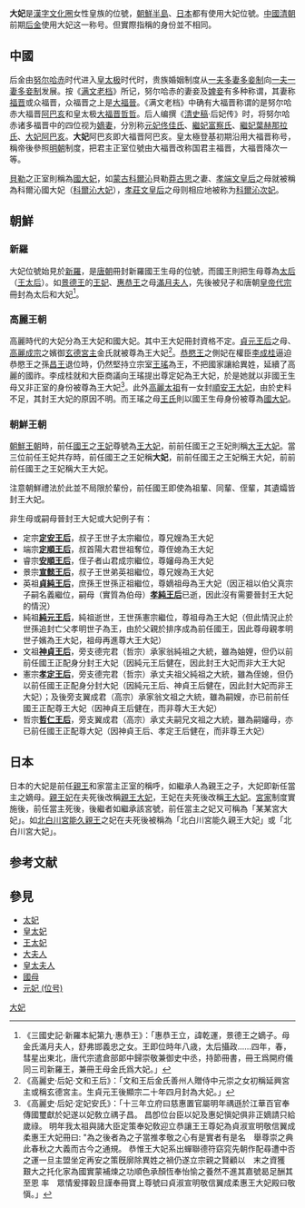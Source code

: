 '''大妃'''是[[漢字文化圈|漢字文化圈]]女性皇族的位號，[[朝鮮半島|朝鮮半島]]、[[日本|日本]]都有使用大妃位號。[[中國|中國]][[清朝|清朝]]前期[[后金|后金]]使用大妃这一称号。但實際指稱的身份並不相同。
==中國==

后金由[[努尔哈赤|努尔哈赤]]时代进入[[皇太极|皇太极]]时代时，贵族婚姻制度从[[一夫多妻多妾制|一夫多妻多妾制]]向[[一夫一妻多妾制|一夫一妻多妾制]]发展。按《[[满文老档|满文老档]]》所记，努尔哈赤的妻妾及[[婢妾|婢妾]]有多种称谓，其妻称[[福晋|福晋]]或众福晋，众福晋之上是[[大福晉|大福晉]]。《满文老档》中确有大福晋称谓的是努尔哈赤大福晋[[阿巴亥|阿巴亥]]和皇太极[[孝端文皇后|大福晋哲哲]]。后人编撰《[[清史稿|清史稿]]·后妃传》时，将努尔哈赤诸多福晋中的四位视为[[嫡妻|嫡妻]]，分別称[[清太祖元妃|元妃佟佳氏]]、[[清太祖继妃|繼妃富察氏]]、[[孝慈高皇后_(清朝)|繼妃葉赫那拉氏]]、[[孝烈武皇后|大妃阿巴亥]]。'''大妃'''阿巴亥即大福晋阿巴亥。皇太極登基初期沿用大福晋称号，稱帝後參照[[明朝|明朝]]制度，把君主正室位號由大福晋改称国君主福晋，大福晋降次一等。

[[貝勒|貝勒]]之正室則稱為[[國大妃|國大妃]]，如[[蒙古|蒙古]][[科尔沁部|科爾沁]]貝勒[[莽古斯|莽古思]]之妻、[[孝端文皇后|孝端文皇后]]之母就被稱為科爾沁國大妃（[[科爾沁大妃|科爾沁大妃]]），[[孝莊文皇后|孝莊文皇后]]之母则相应地被称为[[科爾沁次妃|科爾沁次妃]]。

==朝鮮==
===新羅===
大妃位號始見於[[新羅|新羅]]，是[[唐朝|唐朝]]冊封新羅國王生母的位號，而國王則把生母尊為[[太后|太后]]（[[王太后|王太后]]）。如[[景德王|景德王]]的[[王妃|王妃]]、[[惠恭王|惠恭王]]之母[[滿月夫人|滿月夫人]]，先後被兒子和唐朝[[皇帝|皇帝]][[唐代宗|代宗]]冊封為太后和大妃<ref>《三國史記·新羅本紀第九·惠恭王》：「惠恭王立，諱乾運，景德王之嫡子。母金氏滿月夫人，舒弗邯義忠之女。王即位時年八歳，太后攝政……四年，春，彗星出東北，唐代宗遣倉部郞中歸崇敬兼御史中丞，持節冊書，冊王爲開府儀同三司新羅王，兼冊王母金氏爲大妃。」</ref>。
===高麗王朝===
高麗時代的大妃分為王大妃和國大妃。其中王大妃冊封資格不定。[[貞元王后|貞元王后]]之母、[[高麗成宗|高麗成宗]]之嬪御[[文和王后|玄德宮主]]金氏就被尊為王大妃<ref>《高麗史·后妃·文和王后》：「文和王后金氏善州人贈侍中元崇之女初稱延興宮主或稱玄德宮主。生貞元王後顯宗二十年四月封為大妃。」</ref>。[[高麗恭愍王|恭愍王]]之側妃{{link-ko|定妃安氏|정비 안씨}}在權臣[[李成桂|李成桂]]逼迫恭愍王之孫[[高麗昌王|昌王]]退位時，仍然堅持立宗室[[高麗恭讓王|王瑤]]為王，不把國家讓給異姓，延續了高麗的國祚。李成桂就和大臣商議向王瑤提出尊定妃為王大妃，於是她就以非國王生母又非正室的身份被尊為王大妃<ref>《高麗史·后妃·定妃安氏》：「十三年立府曰慈惠置官屬明年禑遜於江華百官奉傳國璽獻於妃遂以妃敎立禑子昌。 昌卽位台臣以妃及惠妃愼妃俱非正嫡請只給歲祿。 明年我太祖與諸大臣定策奉妃敎迎立恭讓王王尊妃為貞淑宣明敬信翼成柔惠王大妃冊曰: "為之後者為之子當推孝敬之心有是實者有是名　舉尊崇之典 此春秋之大義而古今之通規。 恭惟王大妃系出蟬聯德符窈窕先朝作配尋遭中否之運一旦主盟坐定再安之策旣廓除異姓之禍仍遂立宗親之賢顧以　末之資獲　艱大之托化家為國實蒙補煉之功順色承顏恆奉怡愉之養然不進其嘉號曷足酬其至恩 率　眾情爰擇穀旦謹奉冊寶上尊號曰貞淑宣明敬信翼成柔惠王大妃殿曰敬愼。」</ref>。此外[[高麗太祖|高麗太祖]]有一女封[[順安王大妃|順安王大妃]]，由於史料不足，其封王大妃的原因不明。而王瑤之母[[國大妃王氏|王氏]]則以國王生母身份被尊為[[國大妃|國大妃]]。
===朝鮮王朝===
{{main|朝鮮王朝王大妃列表}}
[[朝鮮王朝|朝鮮王朝]]時，前任[[國王|國王]]之[[王妃|王妃]]尊號為[[王大妃|王大妃]]，前前任國王之王妃則稱[[大王大妃|大王大妃]]。當三位前任王妃共存時，前任國王之王妃稱'''大妃'''，前前任國王之王妃稱王大妃，前前前任國王之王妃稱大王大妃。

注意朝鮮禮法於此並不局限於輩份，前任國王即使為祖輩、同輩、侄輩，其遺孀皆封王大妃。

非生母或嗣母晉封王大妃或大妃例子有：

*定宗'''[[定安王后|定安王后]]'''，叔子王世子太宗繼位，尊兄嫂為王大妃
*端宗'''[[定順王后|定順王后]]'''，叔首陽大君世祖奪位，尊侄媳為王大妃
*睿宗'''[[安順王后|安順王后]]'''，侄子者山君成宗繼位，尊嬸母為王大妃
*景宗'''[[宣懿王后|宣懿王后]]'''，叔子王世弟英祖繼位，尊兄嫂為王大妃
*英祖'''[[貞純王后|貞純王后]]'''，庶孫王世孫正祖繼位，尊嫡祖母為王大妃（因正祖以伯父真宗子嗣名義繼位，嗣母（實質為伯母）'''[[孝純王后|孝純王后]]'''已逝，因此沒有需要晉封王大妃的情況）
*純祖'''[[純元王后|純元王后]]'''，純祖逝世，王世孫憲宗繼位，尊祖母為王大妃（但此情況止於世孫追封亡父孝明世子為王，由於父親於排序成為前任國王，因此尊母親孝明世子嬪為王大妃，祖母再進尊大王大妃）
*文祖'''[[神貞王后|神貞王后]]'''，旁支德完君（哲宗）承家翁純祖之大統，雖為妯娌，但仍以前前任國王正配身分封王大妃（因純元王后健在，因此封王大妃而非大王大妃
*憲宗'''[[孝定王后|孝定王后]]'''，旁支德完君（哲宗）承丈夫祖父純祖之大統，雖為侄媳，但仍以前任國王正配身分封大妃（因純元王后、神貞王后健在，因此封大妃而非王大妃）；及後旁支翼成君（高宗）承家翁文祖之大統，雖為嗣嫂，亦已前前任國王正配尊王大妃（因神貞王后健在，而非尊大王大妃）
*哲宗'''[[哲仁王后|哲仁王后]]'''，旁支翼成君（高宗）承丈夫嗣兄文祖之大統，雖為嗣嬸母，亦已前任國王正配尊大妃（因神貞王后、孝定王后健在，而非尊王大妃）

==日本==
日本的大妃是前任[[親王|親王]]和{{link-ja|王 (日本)|王 (皇族)|王}}家當主正室的稱呼，如繼承人為親王之子，大妃即新任當主之嫡母。[[親王妃|親王妃]]在夫死後改稱[[親王大妃|親王大妃]]，王妃在夫死後改稱[[王大妃|王大妃]]。[[宮家|宮家]]制度實施後，前任當主死後，後繼者如繼承該宮號，前任當主之妃又可稱為「某某宮大妃」。如[[北白川宮能久親王|北白川宮能久親王]]之妃{{link-ja|能久親王妃富子|能久親王妃富子|島津富子}}在夫死後被稱為「北白川宮能久親王大妃」或「北白川宮大妃」。

==参考文献==
{{reflist}}

==參見==
*[[太妃|太妃]]
*[[皇太妃|皇太妃]]
*[[王太妃|王太妃]]
*[[大夫人|大夫人]]
*[[皇太夫人|皇太夫人]]
*[[國母|國母]]
*[[元妃_(位号)|元妃 (位号)]]

[[Category:大妃|]]